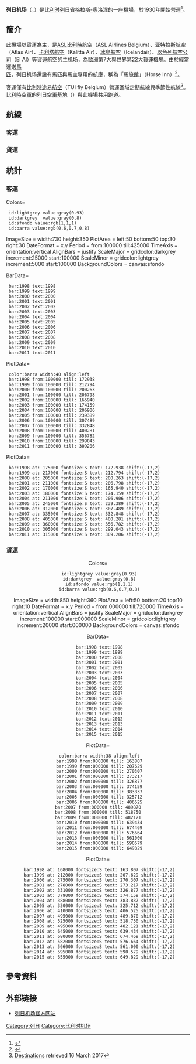 {{Infobox Airport 
| name         = 列日機場
| nativename   = {{lang|fr|Aéroport de Liège}}
| nativename-a = 
| nativename-r = 
| image        = Liège Airport - Passenger Terminal-9298.jpg
| image-width  = 
| caption      = 
| IATA         = LGG
| ICAO         = EBLG
<center>{{Location map|Belgium|width=200|float=center
|caption=|mark=Airplane_silhouette.svg|marksize=10
|label=LGG|position=right
|lat_deg=50|lat_min=38|lat_sec=15|lat_dir=N
|lon_deg=05|lon_min=26|lon_sec=36|lon_dir=E
}}<small>Location of airport in Belgium</small></center>
| type         = 軍民共用
| owner        = [[瓦隆大区|瓦隆大区]]政府
| operator     = Liege Airport s.a. 
| city-served  = 
| location     = {{BEL}}[[瓦隆大区|瓦隆大区]][[列日省|列日省]][[格拉斯-奧洛涅|格拉斯-奧洛涅]]
| hub          = [[ASL比利時航空|ASL比利時航空]]
| elevation-f  = 659
| elevation-m  = 201
| coordinates  = {{Coord|50|38|15|N|05|26|36|E|type:airport}}
| website      = 
| metric-elev  = 
| metric-rwy   = 
| r1-number    = 05R/23L
| r1-length-f  = 12,139
| r1-length-m  = 3,700
| r1-surface   = [[瀝青|瀝青]]
| r2-number    = 05L/23R
| r2-length-f  = 7,677
| r2-length-m  = 2,340
| r2-surface   = Asphalt
| stat-year    = 2011
| stat1-header = 貨運（[[公噸|公噸]]）
| stat1-data   = 871,000
| stat2-header = 客運
| stat2-data   = 299,292
| footnotes    = 
}}
'''列日机场'''（{{lang-fr|Aéroport de Liège}}，{{airport codes|LGG|EBLG/EBLH}}）是[[比利时|比利时]][[列日省|列日省]][[格拉斯-奧洛涅|格拉斯-奧洛涅]]的一座[[機場|機場]]，於1930年開始營運<ref>{{cite web|url=http://www.liegeairport.com/en/History-Key-Dates|title=Liege Airport|publisher=|accessdate=7 June 2015|archive-date=2013-01-27|archive-url=https://archive.is/20130127175451/http://www.liegeairport.com/en/History-Key-Dates|dead-url=no}}</ref>。 

==簡介==
此機場以貨運為主，是[[ASL比利時航空|ASL比利時航空]]（ASL Airlines Belgium）、[[亚特拉斯航空|亚特拉斯航空]]（Atlas Air）、[[卡利塔航空|卡利塔航空]]（Kalitta Air）、[[冰島航空|冰島航空]]（Icelandair）、[[以色列航空公司|以色列航空公司]]（El Al）等貨運航空的主机场，為歐洲第7大與世界第22大貨運機場。由於經常運送[[馬匹|馬匹]]，列日机场還設有馬匹與馬主專用的航廈，稱為「馬旅館」（Horse Inn）<ref>{{cite web |url=https://www.liegeairport.com/flexport/en/case-studies/horse-inn-2/ |title=Horse Inn Liege Airport |website=Liege Airport |accessdate=2020-03-07 |language=en |archive-date=2020-11-23 |archive-url=https://web.archive.org/web/20201123215845/https://www.liegeairport.com/flexport/en/case-studies/horse-inn-2/ |dead-url=no }}</ref>。

客運僅有[[比利時途易航空|比利時途易航空]]（TUI fly Belgium）營運區域定期航線與季節性航線<ref>[https://www.liegeairport.com/passenger/fr/destinations/ Destinations] {{Wayback|url=https://www.liegeairport.com/passenger/fr/destinations/ |date=20200926020518 }} retrieved 16 March 2017</ref>。[[比利時空軍|比利時空軍]]的[[列日空軍基地|列日空軍基地]]（{{lang|fr|Base aérienne de Bierset}}）與此機場共用[[跑道|跑道]]。

==航線==
===客運===

<!--PLEASE DO NOT ADD OR REMOVE ROUTES WITHOUT GIVING A VALID SOURCE. EXACT DATES ARE MANDATORY FOR NEW ROUTES TO BE ADDED HERE. ALSO ADD INLINE CITATIONS IF POSSIBLE.-->
{{Airport-dest-list
<!-- -->
| {{nowrap|[[比利時途易航空|比利時途易航空]]}}<ref>{{cite web|url=https://www.tuifly.be/en/destinations/belgium/liege|title=Vols liege - Billets d'avion liege - TUI fly|website=www.tuifly.be|accessdate=2020-03-07|archive-date=2020-10-26|archive-url=https://web.archive.org/web/20201026210323/https://www.tuifly.be/en/destinations/belgium/liege|dead-url=no}}</ref> 
| 
;定期
*{{ESP}}：[[阿利坎特機場|阿利坎特]]、[[大加那利機場|大加那利]]、[[馬拉卡機場|馬拉卡]]、[[特內里費南部機場|特內里費南部]]
*{{TUR}}：[[开塞利埃尔基莱特机场|开塞利]]
;季節性
*{{ESP}}：[[馬略卡島帕爾馬機場|馬略卡島帕爾馬]]
*{{TUR}}：[[安塔利亞機場|安塔利亞]]、[[阿德南曼德里斯機場|伊茲密爾]]，
*{{TUN}}：[[傑爾巴-傑爾吉斯國際機場|傑爾巴]]、[[安菲達-哈馬馬特國際機場|安菲達]], 
*{{GRC}}：[[伊拉克利翁尼科斯·卡贊察基斯國際機場|伊拉克利翁]]、[[科斯島國際機場|科斯島]]、[[羅得島迪亞戈拉斯國際機場|羅得島迪亞戈拉斯]] 
*{{MAR}}：[[丹吉爾·伊本·巴圖塔機場|丹吉爾]]、[[薩尼亞·拉梅爾機場|得土安]]
<!-- -->
}}

===貨運===
{{Airport-dest-list
<!-- -->
|{{nowrap|[[中國國際航空|中國國際航空貨運]]}} | [[上海浦東國際機場|上海-浦東]]、[[杭州萧山国际机场|杭州-萧山]]、[[南昌昌北国际机场|南昌-昌北]]<ref>{{cite web|url=https://www.aircargonews.net/events/air-cargo-news-events/cay-2014/news/air-china-cargo-lands-at-liege-airport.html|title=Air China Cargo lands at Liege Airport|first=DVV Media International|last=Ltd|website=Air Cargo News|access-date=2020-03-07|archive-url=https://web.archive.org/web/20190123223202/https://www.aircargonews.net/events/air-cargo-news-events/cay-2014/news/air-china-cargo-lands-at-liege-airport.html|archive-date=2019-01-23|dead-url=yes}}</ref> 
<!-- -->
|[[ASL比利時航空|ASL比利時航空]] | [[雅典國際機場|雅典]]、[[巴塞羅那–埃爾普拉特機場|巴塞羅那]]、[[歐洲機場巴塞爾–牟羅茲–弗賴堡|巴塞爾/牟羅茲]]、[[貝爾法斯特國際機場|貝爾法斯特–國際]]、[[柏林舍內費爾德機場|柏林舍內費爾德]]、[[比隆機場|比隆]]、[[波洛尼亞古格里爾莫·馬可尼機場|波洛尼亞]]、[[布爾諾-圖拉尼機場|布爾諾]]、[[亨利·科安德國際機場|布加勒斯特]]、[[布達佩斯李斯特國際機場|布達佩斯]]、[[卡塔尼亞-馮塔納羅薩機場|卡塔尼亞]]、[[英迪拉·甘地國際機場|德里]]、[[迪拜國際機場|迪拜-國際機場]]、[[都柏林機場|都柏林]]、[[東米德蘭茲機場|東米德蘭茲]]、[[愛丁堡機場|愛丁堡]]、[[愛爾福特–魏瑪機場|愛爾福特/魏瑪]]、[[法蘭克福機場|法蘭克福]]、 [[格但斯克LechWałęsa機場|格但斯克]]、[[日內瓦機場|日內瓦]]、[[哥德堡蘭德維特機場|哥德堡]]、[[格林維爾-斯巴達堡國際機場|格林維爾-斯巴達堡國際機場]]、[[漢諾威機場|漢諾威]]、[[香港國際機場|香港-赤鱲角]]、[[伊斯坦布爾薩比哈·格克琴國際機場|伊斯坦布爾–薩比哈·格克琴]]、[[卡托維茲國際機場|卡托維茲]]、[[科夫拉夫克國際機場|雷克雅未克–科夫拉夫克]]、[[鮑里斯波爾國際機場|基輔]]、[[拉納卡國際機場|拉納卡]]、[[里斯本波特拉機場|里斯本]]、[[盧布爾雅那若澤·普契尼克機場|盧布爾雅那]]、[[倫敦斯坦斯特德機場|倫敦–斯坦斯特德]]、[[里昂–聖艾修伯里機場|里昂]]、[[阿道夫·蘇亞雷斯馬德里–巴拉哈斯機場|馬德里]]、[[馬爾默機場|馬爾默]]、[[馬耳他國際機場|馬耳他]]、[[馬賽普羅旺斯機場|馬賽]]、[[米蘭利納特機場|米蘭–利納特]]、[[謝列梅捷沃國際機場|莫斯科-謝列梅捷沃]]、[[慕尼黑國際機場|慕尼黑]]、[[約翰·肯尼迪國際機場|紐約·肯尼迪]]、[[紐倫堡機場|紐倫堡]]、[[厄勒布魯機場|厄勒布魯]]、[[奧斯陸機場、加勒穆恩|奧斯陸加勒穆恩]]、[[戴高樂機場|巴黎戴高樂機場]]、[[波爾圖機場|波爾圖]]、[[布拉格瓦茨拉夫·哈維爾機場|布拉格]]、[[雷恩-聖雅克機場|雷恩]]、[[萊昂納多·達·芬奇–菲烏米奇諾機場|羅馬–菲烏米奇諾]]、[[塞維利亞機場|塞維利亞]]、[[上海浦東國際機場|上海-浦東]]、[[深圳寶安國際機場|深圳-宝安]]、[[新加坡樟宜機場|新加坡]]、[[索非亞機場|索非亞]]、[[塔林機場|塔林]]、[[唐吉爾·伊本·巴圖塔機場|唐吉爾]]、[[本古里安機場|特拉維夫-本古里安]]、[[蒂米甚瓦拉機場|蒂米甚瓦拉]]、[[圖盧茲–布拉尼亞克機場|圖盧茲]]、[[圖爾庫機場|圖爾庫]]、[[斯德哥爾摩-阿蘭達機場|斯德哥爾摩-阿蘭達]]、[[瓦倫西亞機場|瓦倫西亞]]、[[威尼斯-泰塞拉機場|威尼斯]]、[[維也納國際機場|維也納]]、[[維多利亞機場|維多利亞]]、[[弗雷德里克·肖邦機場|華沙]]、[[薩拉戈薩機場|薩拉戈薩]]、[[杭州萧山国际机场|杭州-萧山]]、[[青岛流亭国际机场|青岛-流亭]]、[[济南遥墙国际机场|济南-遥墙]]
<!-- -->
|[[星際貨運航空|星際貨運航空]] | [[喬莫·肯雅塔國際機場|奈羅比]]
<!-- -->
|[[CAL貨運航空|CAL貨運航空]]<ref>[https://www.cal-cargo.com/network/overview/ cal-cargo.com - Network] {{Wayback|url=https://www.cal-cargo.com/network/overview/ |date=20180905065140 }} retrieved 17 November 2019</ref> |[[郑州新郑国际机场|郑州-新郑]]、 [[哈茨菲爾德–傑克遜亞特蘭大國際機場|亞特蘭大]]、[[拉納卡國際機場|拉納卡]]、[[墨西哥城國際機場|墨西哥城]]、[[約翰·肯尼迪國際機場|紐約·肯尼迪]] 、[[奧斯陸機場、加勒穆恩|奧斯陸-加德穆恩]]、[[本古里安機場|特拉維夫]]、[[多倫多皮爾遜國際機場|多倫多]]
<!-- -->
|[[阿聯酋貨運航空|阿聯酋貨運航空]] | [[阿勒馬克圖姆國際機場|杜拜－阿勒馬克圖姆]], [[約翰·肯尼迪國際機場|紐約·肯尼迪]]
<!-- -->
|{{nowrap|[[衣索比亞航空|衣索比亞航空]]}} | [[科託卡國際機場|阿克拉]]、[[亞的斯亞貝巴博萊國際機場|亞的斯亞貝巴]]、[[貝魯特–拉菲哈里裡國際機場|貝魯特]]、[[開羅國際機場|開羅]]、[[香港國際機場|香港]]、[[邁阿密國際機場|邁阿密]]、<ref>{{cite web|url=https://www.prnewswire.com/news-releases/ethiopian-airlines-launches-historic-cargo-route-at-mia-300704891.html|title=Ethiopian Airlines launches historical cargo route at MIA|publisher=www.prnewswire.com|date=30 August 2018|accessdate=30 August 2018|archive-date=2018-08-31|archive-url=https://web.archive.org/web/20180831072207/https://www.prnewswire.com/news-releases/ethiopian-airlines-launches-historic-cargo-route-at-mia-300704891.html|dead-url=no}}</ref> [[薩比哈·格克琴國際機場|伊斯坦布爾-薩比哈·格克琴]]、[[喀土穆國際機場|喀土穆]]、[[穆塔拉·穆罕默德國際機場|拉各斯]]、[[南京祿口國際機場|南京]]、[[奧利弗·坦博國際機場|約翰內斯堡-奧利弗·坦博]]、[[黑角機場|黑角]]、[[郑州新郑国际机场|郑州-新郑]]
<!-- -->
|[[聯邦快遞航空|聯邦快遞航空]]| [[巴塞爾-米盧斯-弗賴堡歐洲機場|巴塞爾/牟羅茲]]、[[東米德蘭茲機場|東米德蘭茲]]、[[倫敦-斯坦斯坦德|倫敦-斯坦斯坦德]]、[[維也納國際機場|維也納]]、[[孟菲斯國際機場|孟菲斯]]
<!-- -->
|[[冰島航空|冰島航空]]| [[凱夫拉維克國際機場|雷克雅未克-凱夫拉維克]]<ref>[https://www.icelandaircargo.com/tools/flight-schedule/ icelandaircargo.com - Flight schedule] {{Wayback|url=https://www.icelandaircargo.com/tools/flight-schedule/ |date=20181028154634 }} retrieved 28 October 2018</ref>
<!-- -->
|[[卡達航空|卡達航空貨運]] | [[哈茨菲爾德–傑克遜亞特蘭大國際機場|亞特蘭大]]、[[奧黑爾國際機場|芝加哥-奧黑爾]]、[[哈馬德國際機場|多哈]]、[[休斯敦洲際機場|休斯敦洲際]] 、[[洛杉磯國際機場|洛杉磯]]、[[澳門國際機場|澳門]]、[[墨西哥城國際機場|墨西哥城]]、[[喬莫·肯雅塔國際機場|內羅畢]]、[[奧斯陸機場_、Gardermoen|奧斯陸–Gardermoen]]、[[成田國際機場|東京–成田]]、[[Tocumen國際機場|巴拿馬城]]
<!-- -->
|[[西部環球航空|西部環球航空]]| [[納姆迪·阿齊基韋國際機場|阿布賈]]、[[穆爾塔拉·穆罕默德國際機場|拉各斯]]、[[迪奧里·哈馬尼國際機場|尼亞美]]、[[安東尼奧·阿戈什蒂紐·內圖國際機場|黑角]]
<!-- -->
}}

== 統計 ==
=== 客運 ===
<timeline>
Colors=
  id:lightgrey value:gray(0.93)
  id:darkgrey  value:gray(0.8)
  id:sfondo value:rgb(1,1,1)
  id:barra value:rgb(0.6,0.7,0.8)

ImageSize  = width:730 height:350
PlotArea   = left:50 bottom:50 top:30 right:30
DateFormat = x.y
Period     = from:100000 till:425000
TimeAxis   = orientation:vertical
AlignBars  = justify
ScaleMajor = gridcolor:darkgrey increment:25000 start:100000
ScaleMinor = gridcolor:lightgrey increment:5000 start:100000
BackgroundColors = canvas:sfondo

BarData=
  bar:1998 text:1998
  bar:1999 text:1999
  bar:2000 text:2000
  bar:2001 text:2001
  bar:2002 text:2002
  bar:2003 text:2003
  bar:2004 text:2004
  bar:2005 text:2005
  bar:2006 text:2006
  bar:2007 text:2007
  bar:2008 text:2008
  bar:2009 text:2009
  bar:2010 text:2010
  bar:2011 text:2011

PlotData=
  color:barra width:40 align:left
  bar:1998 from:100000 till: 172938
  bar:1999 from:100000 till: 212794
  bar:2000 from:100000 till: 200263
  bar:2001 from:100000 till: 206798
  bar:2002 from:100000 till: 165940
  bar:2003 from:100000 till: 174159
  bar:2004 from:100000 till: 206906
  bar:2005 from:100000 till: 239389
  bar:2006 from:100000 till: 307489
  bar:2007 from:100000 till: 332848 
  bar:2008 from:100000 till: 400281 
  bar:2009 from:100000 till: 356782 
  bar:2010 from:100000 till: 299043
  bar:2011 from:100000 till: 309206

PlotData=
  bar:1998 at: 175000 fontsize:S text: 172.938 shift:(-17,2)
  bar:1999 at: 217000 fontsize:S text: 212.794 shift:(-17,2)
  bar:2000 at: 205000 fontsize:S text: 200.263 shift:(-17,2)
  bar:2001 at: 211000 fontsize:S text: 206.798 shift:(-17,2)
  bar:2002 at: 170000 fontsize:S text: 165.940 shift:(-17,2)
  bar:2003 at: 180000 fontsize:S text: 174.159 shift:(-17,2)
  bar:2004 at: 211000 fontsize:S text: 206.906 shift:(-17,2)
  bar:2005 at: 245000 fontsize:S text: 239.389 shift:(-17,2)
  bar:2006 at: 312000 fontsize:S text: 307.489 shift:(-17,2)
  bar:2007 at: 335000 fontsize:S text: 332.848 shift:(-17,2)
  bar:2008 at: 405000 fontsize:S text: 400.281 shift:(-17,2)
  bar:2009 at: 360000 fontsize:S text: 356.782 shift:(-17,2)
  bar:2010 at: 305000 fontsize:S text: 299.043 shift:(-17,2)
  bar:2011 at: 315000 fontsize:S text: 309.206 shift:(-17,2)

</timeline>

=== 貨運 ===
<center>
<timeline>
Colors=
  id:lightgrey value:gray(0.93)
  id:darkgrey  value:gray(0.8)
  id:sfondo value:rgb(1,1,1)
  id:barra value:rgb(0.6,0.7,0.8)

ImageSize  = width:850 height:360
PlotArea   = left:50 bottom:20 top:10 right:10
DateFormat = x.y
Period     = from:000000 till:720000
TimeAxis   = orientation:vertical
AlignBars  = justify
ScaleMajor = gridcolor:darkgrey increment:100000 start:000000
ScaleMinor = gridcolor:lightgrey increment:20000 start:000000
BackgroundColors = canvas:sfondo

BarData=
  bar:1998 text:1998
  bar:1999 text:1999
  bar:2000 text:2000
  bar:2001 text:2001
  bar:2002 text:2002
  bar:2003 text:2003
  bar:2004 text:2004
  bar:2005 text:2005
  bar:2006 text:2006
  bar:2007 text:2007
  bar:2008 text:2008
  bar:2009 text:2009
  bar:2010 text:2010
  bar:2011 text:2011
  bar:2012 text:2012
  bar:2013 text:2013
  bar:2014 text:2014
  bar:2015 text:2015

PlotData=
  color:barra width:38 align:left
  bar:1998 from:000000 till: 163807
  bar:1999 from:000000 till: 207629
  bar:2000 from:000000 till: 270307
  bar:2001 from:000000 till: 273217
  bar:2002 from:000000 till: 326877
  bar:2003 from:000000 till: 374159
  bar:2004 from:000000 till: 383837
  bar:2005 from:000000 till: 325712
  bar:2006 from:000000 till: 406525
  bar:2007 from:000000 till: 489870 
  bar:2008 from:000000 till: 518750 
  bar:2009 from:000000 till: 482121 
  bar:2010 from:000000 till: 639434
  bar:2011 from:000000 till: 674469
  bar:2012 from:000000 till: 576664
  bar:2013 from:000000 till: 561000
  bar:2014 from:000000 till: 590579
  bar:2015 from:000000 till: 649829
 
PlotData=
  bar:1998 at: 168000 fontsize:S text: 163.807 shift:(-17,2)
  bar:1999 at: 212000 fontsize:S text: 207.629 shift:(-17,2)
  bar:2000 at: 275000 fontsize:S text: 270.307 shift:(-17,2)
  bar:2001 at: 278000 fontsize:S text: 273.217 shift:(-17,2)
  bar:2002 at: 331000 fontsize:S text: 326.877 shift:(-17,2)
  bar:2003 at: 379000 fontsize:S text: 374.159 shift:(-17,2)
  bar:2004 at: 388000 fontsize:S text: 383.837 shift:(-17,2)
  bar:2005 at: 330000 fontsize:S text: 325.712 shift:(-17,2)
  bar:2006 at: 410000 fontsize:S text: 406.525 shift:(-17,2)
  bar:2007 at: 495000 fontsize:S text: 489.870 shift:(-17,2)
  bar:2008 at: 525000 fontsize:S text: 518.750 shift:(-17,2)
  bar:2009 at: 495000 fontsize:S text: 482.121 shift:(-17,2)
  bar:2010 at: 645000 fontsize:S text: 639.434 shift:(-17,2)
  bar:2011 at: 680000 fontsize:S text: 674.469 shift:(-17,2)
  bar:2012 at: 582000 fontsize:S text: 576.664 shift:(-17,2)
  bar:2013 at: 566000 fontsize:S text: 561.000 shift:(-17,2)
  bar:2014 at: 595000 fontsize:S text: 590.579 shift:(-17,2)
  bar:2015 at: 655000 fontsize:S text: 649.829 shift:(-17,2)

</timeline>
</center>

==參考資料==
{{reflist}}

==外部链接==
* [http://www.liegeairport.com/ 列日机场官方网站] {{Wayback|url=http://www.liegeairport.com/ |date=20201212165708 }}

{{比利时机场}}
[[Category:列日|Category:列日]]
[[Category:比利时机场|Category:比利时机场]]